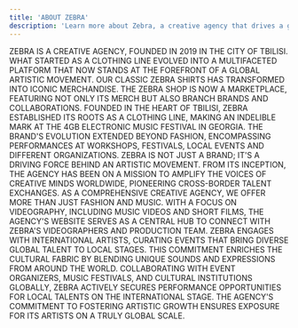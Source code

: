 ```yaml
---
title: 'ABOUT ZEBRA'
description: 'Learn more about Zebra, a creative agency that drives a global artistic movement.'
---
```


<Paragraph>
  ZEBRA IS A CREATIVE AGENCY, FOUNDED IN 2019 IN THE CITY OF TBILISI. WHAT STARTED AS A CLOTHING LINE EVOLVED INTO A MULTIFACETED PLATFORM THAT NOW STANDS AT THE FOREFRONT OF A GLOBAL ARTISTIC MOVEMENT.
</Paragraph>

<Paragraph>
  OUR CLASSIC ZEBRA SHIRTS HAS TRANSFORMED INTO ICONIC MERCHANDISE. THE ZEBRA SHOP IS NOW A MARKETPLACE, FEATURING NOT ONLY ITS MERCH BUT ALSO BRANCH BRANDS AND COLLABORATIONS.
</Paragraph>

<Paragraph>
  FOUNDED IN THE HEART OF TBILISI, ZEBRA ESTABLISHED ITS ROOTS AS A CLOTHING LINE, MAKING AN INDELIBLE MARK AT THE 4GB ELECTRONIC MUSIC FESTIVAL IN GEORGIA. THE BRAND'S EVOLUTION EXTENDED BEYOND FASHION, ENCOMPASSING PERFORMANCES AT WORKSHOPS, FESTIVALS, LOCAL EVENTS AND DIFFERENT ORGANIZATIONS.
</Paragraph>

<Paragraph>
  ZEBRA IS NOT JUST A BRAND; IT'S A DRIVING FORCE BEHIND AN ARTISTIC MOVEMENT. FROM ITS INCEPTION, THE AGENCY HAS BEEN ON A MISSION TO AMPLIFY THE VOICES OF CREATIVE MINDS WORLDWIDE, PIONEERING CROSS-BORDER TALENT EXCHANGES.
</Paragraph>

<Paragraph>
  AS A COMPREHENSIVE CREATIVE AGENCY, WE OFFER MORE THAN JUST FASHION AND MUSIC. WITH A FOCUS ON VIDEOGRAPHY, INCLUDING MUSIC VIDEOS AND SHORT FILMS, THE AGENCY'S WEBSITE SERVES AS A CENTRAL HUB TO CONNECT WITH ZEBRA'S VIDEOGRAPHERS AND PRODUCTION TEAM.
</Paragraph>

<Paragraph>
  ZEBRA ENGAGES WITH INTERNATIONAL ARTISTS, CURATING EVENTS THAT BRING DIVERSE GLOBAL TALENT TO LOCAL STAGES. THIS COMMITMENT ENRICHES THE CULTURAL FABRIC BY BLENDING UNIQUE SOUNDS AND EXPRESSIONS FROM AROUND THE WORLD.
</Paragraph>

<Paragraph>
  COLLABORATING WITH EVENT ORGANIZERS, MUSIC FESTIVALS, AND CULTURAL INSTITUTIONS GLOBALLY, ZEBRA ACTIVELY SECURES PERFORMANCE OPPORTUNITIES FOR LOCAL TALENTS ON THE INTERNATIONAL STAGE. THE AGENCY'S COMMITMENT TO FOSTERING ARTISTIC GROWTH ENSURES EXPOSURE FOR ITS ARTISTS ON A TRULY GLOBAL SCALE.
</Paragraph>

